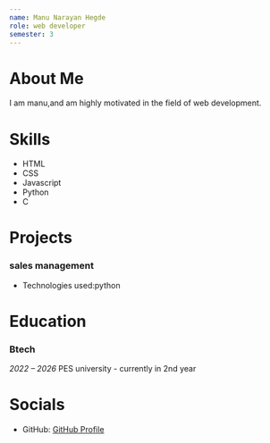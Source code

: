 ```yaml
---
name: Manu Narayan Hegde
role: web developer
semester: 3
---
```


# About Me
I am manu,and am highly motivated in the field of web development.  


# Skills
- HTML
- CSS 
- Javascript
- Python 
- C 

# Projects

### sales management
- Technologies used:python

# Education

### Btech
_2022 – 2026_
PES university - currently in 2nd year


# Socials
- GitHub: [GitHub Profile](https://github.com/Manuhegde1309)

